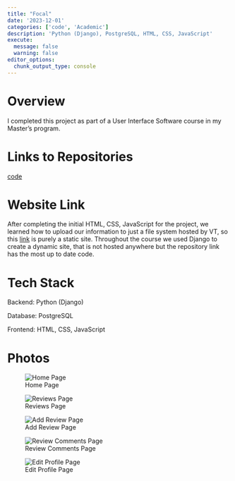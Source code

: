 ```yaml
---
title: "Focal"
date: '2023-12-01'
categories: ['code', 'Academic']
description: 'Python (Django), PostgreSQL, HTML, CSS, JavaScript'
execute: 
  message: false
  warning: false
editor_options: 
  chunk_output_type: console
---
```


# Overview

I completed this project as part of a User Interface Software course in my Master's program.

# Links to Repositories

[code](https://github.com/hannahl8/focal){target="_blank"}

# Website Link

After completing the initial HTML, CSS, JavaScript for the project, we learned how to upload our information to just a file system hosted by VT, so this [link](https://people.cs.vt.edu/hannahl8/cs5774/project3/homesignedout.html) is purely a static site. Throughout the course we used Django to create a dynamic site, that is not hosted anywhere but the repository link has the most up to date code.

# Tech Stack

Backend: Python (Django)

Database: PostgreSQL

Frontend: HTML, CSS, JavaScript

# Photos

![Home Page](focal-home-signed-in.png){fig-align="center"}

![Reviews Page](focal-reviews.png){fig-align="center"}

![Add Review Page](focal-add-review.png)

![Review Comments Page](focal-comments.png){fig-align="center"}

![Edit Profile Page](focal-edit-profile.png){fig-align="center"}